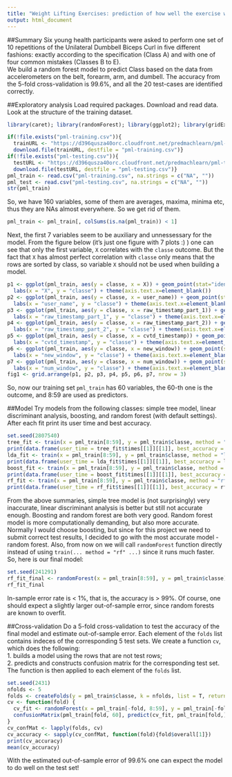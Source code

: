 ```yaml
---
title: "Weight Lifting Exercises: prediction of how well the exercise was done"
output: html_document
---
```


##Summary
Six young health participants were asked to perform one set of 10 repetitions of the Unilateral Dumbbell Biceps Curl in five different fashions: exactly according to the specification (Class A) and with one of four common mistakes (Classes B to E).  
We build a random forest model to predict Class based on the data from accelerometers
on the belt, forearm, arm, and dumbell. The accuracy from the 5-fold cross-validation
is 99.6%, and all the 20 test-cases are identified correctly.   

##Exploratory analysis
Load required packages. Download and read data.
Look at the structure of the training dataset.
```r
library(caret); library(randomForest); library(ggplot2); library(gridExtra)
```
```r
if(!file.exists("pml-training.csv")){
  trainURL <- "https://d396qusza40orc.cloudfront.net/predmachlearn/pml-training.csv"
  download.file(trainURL, destfile = "pml-training.csv")}
if(!file.exists("pml-testing.csv")){
  testURL <- "https://d396qusza40orc.cloudfront.net/predmachlearn/pml-testing.csv"
  download.file(testURL, destfile = "pml-testing.csv")}
pml_train <- read.csv("pml-training.csv", na.strings = c("NA", ""))
pml_test <- read.csv("pml-testing.csv", na.strings = c("NA", ""))
str(pml_train)
```
So, we have 160 variables, some of them are averages, maxima, minima etc, thus they are
NAs almost everywhere. So we get rid of them.
```r
pml_train <- pml_train[, colSums(is.na(pml_train)) < 1]
```
Next, the first 7 variables seem to be auxiliary and unnessessary for the model.
From the figure below (it's just one figure with 7 plots :) ) one can see that only the first variable, `X` correlates with
the `classe` outcome. But the fact that `X` has almost perfect correlation with `classe`
only means that the rows are sorted by class, so variable `X` should not be used
when building a model.    
```r
p1 <- ggplot(pml_train, aes(y = classe, x = X)) + geom_point(stat="identity") +
  labs(x = "X", y = "classe") + theme(axis.text.x=element_blank())
p2 <- ggplot(pml_train, aes(y = classe, x = user_name)) + geom_point(stat="identity") + 
  labs(x = "user_name", y = "classe") + theme(axis.text.x=element_blank())
p3 <- ggplot(pml_train, aes(y = classe, x = raw_timestamp_part_1)) + geom_point(stat="identity") +
  labs(x = "raw_timestamp_part_1", y = "classe") + theme(axis.text.x=element_blank())
p4 <- ggplot(pml_train, aes(y = classe, x = raw_timestamp_part_2)) + geom_point(stat="identity") +
  labs(x = "raw_timestamp_part_2", y = "classe") + theme(axis.text.x=element_blank())
p5 <- ggplot(pml_train, aes(y = classe, x = cvtd_timestamp)) + geom_point(stat="identity") +
  labs(x = "cvtd_timestamp", y = "classe") + theme(axis.text.x=element_blank())
p6 <- ggplot(pml_train, aes(y = classe, x = new_window)) + geom_point(stat="identity") +
  labs(x = "new_window", y = "classe") + theme(axis.text.x=element_blank())
p7 <- ggplot(pml_train, aes(y = classe, x = num_window)) + geom_point(stat="identity") +
  labs(x = "num_window", y = "classe") + theme(axis.text.x=element_blank())
fig1 <- grid.arrange(p1, p2, p3, p4, p5, p6, p7, nrow = 3)
```
So, now our training set `pml_train` has 60 variables, the 60-th one is the outcome,
and 8:59 are used as predictors.   


##Model
Try models from the following classes: simple tree model, linear discriminant analysis,
boosting, and random forest (with default settings).
After each fit print its user time and best accuracy.
```r
set.seed(2807540)
tree_fit <- train(x = pml_train[8:59], y = pml_train$classe, method = "rpart")
print(data.frame(user_time = tree_fit$times[[1]][[1]], best_accuracy = tree_fit$results[[2]][[as.integer(row.names(tree_fit$bestTune))]]))
lda_fit <- train(x = pml_train[8:59], y = pml_train$classe, method = "lda")
print(data.frame(user_time = lda_fit$times[[1]][[1]], best_accuracy = lda_fit$results[[2]][[as.integer(row.names(lda_fit$bestTune))]]))
boost_fit <- train(x = pml_train[8:59], y = pml_train$classe, method = "gbm", verbose =F)
print(data.frame(user_time = boost_fit$times[[1]][[1]], best_accuracy = boost_fit$results[[5]][[as.integer(row.names(boost_fit$bestTune))]]))
rf_fit <- train(x = pml_train[8:59], y = pml_train$classe, method = "rf")
print(data.frame(user_time = rf_fit$times[[1]][[1]], best_accuracy = rf_fit$results[[2]][[as.integer(row.names(rf_fit$bestTune))]]))
```
From the above summaries, simple tree model is (not surprisingly) very inaccurate,
linear discriminant analysis is better but still not accurate enough.
Boosting and random forest are both very good. Random forest model is more
computationally demanding, but also more accurate.
Normally I would choose boosting, but since for this project we need to submit
correct test results, I decided to go with the most accurate model - random forest.
Also, from now on we will call `randomForest` function directly instead of using
`train(... method = "rf" ...)` since it runs much faster. So, here is our final
model:  
```r
set.seed(241291)
rf_fit_final <- randomForest(x = pml_train[8:59], y = pml_train$classe)
rf_fit_final
```
In-sample error rate is < 1%, that is, the accuracy is > 99%.
Of course, one should expect a slightly
larger out-of-sample error, since random forests are known to overfit.  

##Cross-validation
Do a 5-fold cross-validation to test the accuracy of the final model and estimate
out-of-sample error. Each element of the `folds` list contains indeces of the corresponding
5 test sets. We create a function `cv`, which does the following:  
1. builds a model using the rows that are not test rows;  
2. predicts and constructs confusion matrix for the corresponding test set.  
The function is then applied to each element of the `folds` list.  
```r
set.seed(2431)
nfolds <- 5
folds <- createFolds(y = pml_train$classe, k = nfolds, list = T, returnTrain = F)
cv <- function(fold) {
  cv_fit <- randomForest(x = pml_train[-fold, 8:59], y = pml_train[-fold, 60])
  confusionMatrix(pml_train[fold, 60], predict(cv_fit, pml_train[fold,]))
}
cv_confMat <- lapply(folds, cv)
cv_accuracy <- sapply(cv_confMat, function(fold){fold$overall[1]})
print(cv_accuracy)
mean(cv_accuracy)
```
With the estimated out-of-sample error of 99.6% one can expect the model to do well on
the test set!     
   
   


